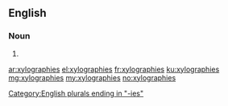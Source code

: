 ==English==

===Noun===
{{head|en|noun plural form}}

# {{plural of|xylography|lang=en}}

[[Category:English plurals ending in "-ies"]]

[[ar:xylographies]]
[[el:xylographies]]
[[fr:xylographies]]
[[ku:xylographies]]
[[mg:xylographies]]
[[my:xylographies]]
[[no:xylographies]]